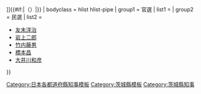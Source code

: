 {{Navbox
| name = 茨城縣知事
| state  = {{{state|autocollapse}}}
| title = {{flagicon|茨城縣}} [[茨城縣知事列表|茨城縣{{#if:{{{2|}}}|{{{2|}}}|知事}}]]{{#if:{{{1|}}}|（{{{1|}}}）|}}
| bodyclass = hlist hlist-pipe
| group1 = 官選
| list1 ={{Navbox|child
 |group1=參事
 |list1=
*[[山岡鐵舟]]
*[[山口正定]]<SUB>權參事</SUB>
*[[野村素介]]
*[[渡邊徹]]
*[[關新平]]<SUB>權參事→參事</SUB>
 |group2=權令
 |list2=
*[[中山信安]]
 |group3=縣令
 |list3=
*[[野村維章]]<SUB>權令→縣令</SUB>
*[[人見寧]]
*[[島惟精]]
*[[安田定則]]
 |group4=知事
 |list4=
*[[安田定則]]
*[[石井省一郎]]
*[[牧野伸顯]]
*[[高崎親章]]
*[[江木千之]]
*[[小野田元熙]]
*[[清棲家教]]
*[[柏田盛文]]
*[[河野忠三]]
*[[寺原長輝]]
*[[大塚貢]]
*[[森正隆]]
*[[坂仲輔]]
*[[岡田宇之助]]
*[[力石雄一郎]]
*[[守屋源次郎]]
*[[藤沼庄平]]
*[[次田大三郎]]
*[[末松偕一郎]]
*[[伊東喜八郎]]
*[[中山佐之助]]
*[[森岡二朗]]
*[[牛島省三]]
*[[田中無事生]]
*[[君島清吉]]
*[[阿部嘉七]]
*[[安藤狂四郎]]
*[[林信夫]]
*[[挟間茂]]
*[[吉永時次]]
*[[內藤寬一]]
*[[辻山治平]]
*[[古井喜實]]
*[[今井久]]
*[[橋本政實]]
*[[友末洋治]]
*[[國鹽耕一郎]]
}}
| group2 = 民選
| list2 =
*[[友末洋治]]
*[[岩上二郎]]
*[[竹内藤男]]
*[[橋本昌]]
*[[大井川和彦]]
}}<noinclude>
[[Category:日本各都道府縣知事模板]]
[[Category:茨城縣模板]]
[[Category:茨城縣知事]]
</noinclude>